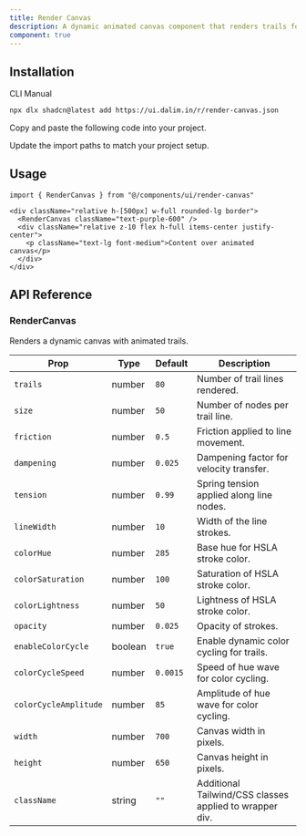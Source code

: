 ```yaml
---
title: Render Canvas
description: A dynamic animated canvas component that renders trails following the cursor with configurable physics and color cycling.
component: true
---
```


<ComponentPreview
  name="render-canvas-default"
  className="[&_.preview>[data-orientation=vertical]]:sm:max-w-[90%] **:[.preview]:min-h-[500px]"
  description="A customizable animated canvas background."
  align="start"
/>

<ComponentPreview
  name="render-canvas-custom"
  className="[&_.preview>[data-orientation=vertical]]:sm:max-w-[90%] **:[.preview]:min-h-[500px]"
  description="A customizable animated canvas background."
  align="start"
/>

## Installation

<CodeTabs>

<TabsList>
  <TabsTrigger value="cli">CLI</TabsTrigger>
  <TabsTrigger value="manual">Manual</TabsTrigger>
</TabsList>

<TabsContent value="cli">

```bash
npx dlx shadcn@latest add https://ui.dalim.in/r/render-canvas.json
```

</TabsContent> <TabsContent value="manual"> <Steps>

<Step>Copy and paste the following code into your project.</Step>

<ComponentSource name="render-canvas" title="components/ui/render-canvas.tsx" />

<Step>Update the import paths to match your project setup.</Step>

</Steps> </TabsContent> </CodeTabs>

## Usage

```tsx  
import { RenderCanvas } from "@/components/ui/render-canvas"
```

```tsx showLineNumbers
<div className="relative h-[500px] w-full rounded-lg border">
  <RenderCanvas className="text-purple-600" />
  <div className="relative z-10 flex h-full items-center justify-center">
    <p className="text-lg font-medium">Content over animated canvas</p>
  </div>
</div>
```
## API Reference

### RenderCanvas

Renders a dynamic canvas with animated trails.

| Prop                  | Type     | Default | Description |
|----------------------|----------|---------|-------------|
| `trails`             | number   | `80`    | Number of trail lines rendered. |
| `size`               | number   | `50`    | Number of nodes per trail line. |
| `friction`           | number   | `0.5`   | Friction applied to line movement. |
| `dampening`          | number   | `0.025` | Dampening factor for velocity transfer. |
| `tension`            | number   | `0.99`  | Spring tension applied along line nodes. |
| `lineWidth`          | number   | `10`    | Width of the line strokes. |
| `colorHue`           | number   | `285`   | Base hue for HSLA stroke color. |
| `colorSaturation`    | number   | `100`   | Saturation of HSLA stroke color. |
| `colorLightness`     | number   | `50`    | Lightness of HSLA stroke color. |
| `opacity`            | number   | `0.025` | Opacity of strokes. |
| `enableColorCycle`   | boolean  | `true`  | Enable dynamic color cycling for trails. |
| `colorCycleSpeed`    | number   | `0.0015`| Speed of hue wave for color cycling. |
| `colorCycleAmplitude`| number   | `85`    | Amplitude of hue wave for color cycling. |
| `width`              | number   | `700`   | Canvas width in pixels. |
| `height`             | number   | `650`   | Canvas height in pixels. |
| `className`          | string   | `""`    | Additional Tailwind/CSS classes applied to wrapper div. |

